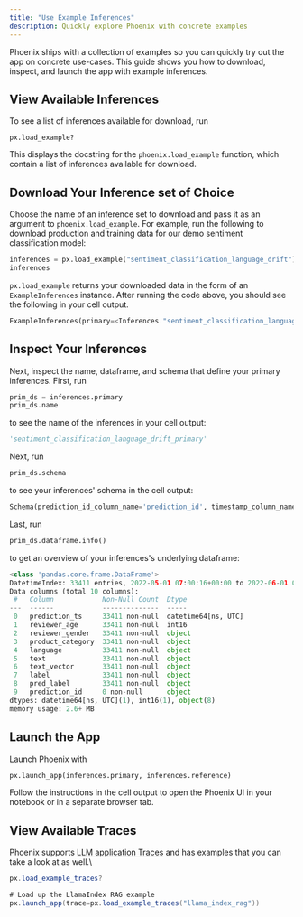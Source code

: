 ```yaml
---
title: "Use Example Inferences"
description: Quickly explore Phoenix with concrete examples
---
```


Phoenix ships with a collection of examples so you can quickly try out the app on concrete use-cases. This guide shows you how to download, inspect, and launch the app with example inferences.

## View Available Inferences

To see a list of inferences available for download, run

```
px.load_example?
```

This displays the docstring for the `phoenix.load_example` function, which contain a list of inferences available for download.

## Download Your Inference set of Choice

Choose the name of an inference set to download and pass it as an argument to `phoenix.load_example`. For example, run the following to download production and training data for our demo sentiment classification model:

```py
inferences = px.load_example("sentiment_classification_language_drift")
inferences
```

`px.load_example` returns your downloaded data in the form of an `ExampleInferences` instance. After running the code above, you should see the following in your cell output.

```python
ExampleInferences(primary=<Inferences "sentiment_classification_language_drift_primary">, reference=<Inferences "sentiment_classification_language_drift_reference">)
```

## Inspect Your Inferences

Next, inspect the name, dataframe, and schema that define your primary inferences. First, run

```py
prim_ds = inferences.primary
prim_ds.name
```

to see the name of the inferences in your cell output:

```py
'sentiment_classification_language_drift_primary'
```

Next, run

```py
prim_ds.schema
```

to see your inferences' schema in the cell output:

```python
Schema(prediction_id_column_name='prediction_id', timestamp_column_name='prediction_ts', feature_column_names=['reviewer_age', 'reviewer_gender', 'product_category', 'language'], tag_column_names=None, prediction_label_column_name='pred_label', prediction_score_column_name=None, actual_label_column_name='label', actual_score_column_name=None, embedding_feature_column_names={'text_embedding': EmbeddingColumnNames(vector_column_name='text_vector', raw_data_column_name='text', link_to_data_column_name=None)}, excluded_column_names=None)
```

Last, run

```py
prim_ds.dataframe.info()
```

to get an overview of your inferences's underlying dataframe:

```python
<class 'pandas.core.frame.DataFrame'>
DatetimeIndex: 33411 entries, 2022-05-01 07:00:16+00:00 to 2022-06-01 07:00:16+00:00
Data columns (total 10 columns):
 #   Column            Non-Null Count  Dtype
---  ------            --------------  -----
 0   prediction_ts     33411 non-null  datetime64[ns, UTC]
 1   reviewer_age      33411 non-null  int16
 2   reviewer_gender   33411 non-null  object
 3   product_category  33411 non-null  object
 4   language          33411 non-null  object
 5   text              33411 non-null  object
 6   text_vector       33411 non-null  object
 7   label             33411 non-null  object
 8   pred_label        33411 non-null  object
 9   prediction_id     0 non-null      object
dtypes: datetime64[ns, UTC](1), int16(1), object(8)
memory usage: 2.6+ MB
```

## Launch the App

Launch Phoenix with

```py
px.launch_app(inferences.primary, inferences.reference)
```

Follow the instructions in the cell output to open the Phoenix UI in your notebook or in a separate browser tab.

## View Available Traces

Phoenix supports [LLM application Traces](/phoenix/tracing/llm-traces) and has examples that you can take a look at as well.\\

```csharp
px.load_example_traces?

# Load up the LlamaIndex RAG example
px.launch_app(trace=px.load_example_traces("llama_index_rag"))
```


